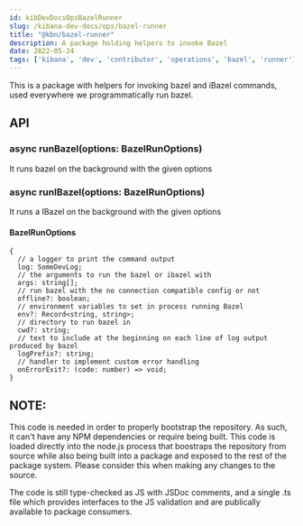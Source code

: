 ```yaml
---
id: kibDevDocsOpsBazelRunner
slug: /kibana-dev-docs/ops/bazel-runner
title: "@kbn/bazel-runner"
description: A package holding helpers to invoke Bazel
date: 2022-05-24
tags: ['kibana', 'dev', 'contributor', 'operations', 'bazel', 'runner']
---
```


This is a package with helpers for invoking bazel and iBazel commands, used everywhere we programmatically run bazel.

## API

### async runBazel(options: BazelRunOptions)

It runs bazel on the background with the given options

### async runIBazel(options: BazelRunOptions)

It runs a IBazel on the background with the given options

#### BazelRunOptions

```
{
  // a logger to print the command output
  log: SomeDevLog;
  // the arguments to run the bazel or ibazel with
  args: string[];
  // run bazel with the no connection compatible config or not
  offline?: boolean;
  // environment variables to set in process running Bazel
  env?: Record<string, string>;
  // directory to run bazel in
  cwd?: string;
  // text to include at the beginning on each line of log output produced by bazel
  logPrefix?: string;
  // handler to implement custom error handling
  onErrorExit?: (code: number) => void;
}
```


## NOTE:

This code is needed in order to properly bootstrap the repository. As such, it can't have any NPM dependencies or require being built. This code is loaded directly into the node.js process that boostraps the repository from source while also being built into a package and exposed to the rest of the package system. Please consider this when making any changes to the source.

The code is still type-checked as JS with JSDoc comments, and a single .ts file which provides interfaces to the JS validation and are publically available to package consumers.